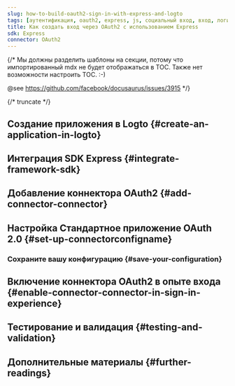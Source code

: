 ```yaml
---
slug: how-to-build-oauth2-sign-in-with-express-and-logto
tags: [аутентификация, oauth2, express, js, социальный вход, вход, логин]
title: Как создать вход через OAuth2 с использованием Express
sdk: Express
connector: OAuth2
---
```


{/*
  Мы должны разделить шаблоны на секции, потому что импортированный mdx не будет отображаться в TOC.
  Также нет возможности настроить TOC. :-)

  @see https://github.com/facebook/docusaurus/issues/3915
*/}




{/* truncate */}

<Intro connector={connector} sdk="Express" link="https://expressjs.com" />

## Создание приложения в Logto \{#create-an-application-in-logto}

<CreateApplication type="Традиционное веб-приложение" framework="Express" />

## Интеграция SDK Express \{#integrate-framework-sdk}

<IntegrateSdk />

## Добавление коннектора OAuth2 \{#add-connector-connector}

<AddSocialConnector connector={connector} framework="Express" />

## Настройка Стандартное приложение OAuth 2.0 \{#set-up-connectorconfigname}

<ConnectorGuide />

### Сохраните вашу конфигурацию \{#save-your-configuration}

<SaveYourConfiguration connector={connector} />

## Включение коннектора OAuth2 в опыте входа \{#enable-connector-connector-in-sign-in-experience}

<EnableSocialConnector connector={connector} />

## Тестирование и валидация \{#testing-and-validation}

<TestingAndValidation connector={connector} sdk="Express" />

## Дополнительные материалы \{#further-readings}

<FurtherReadings />